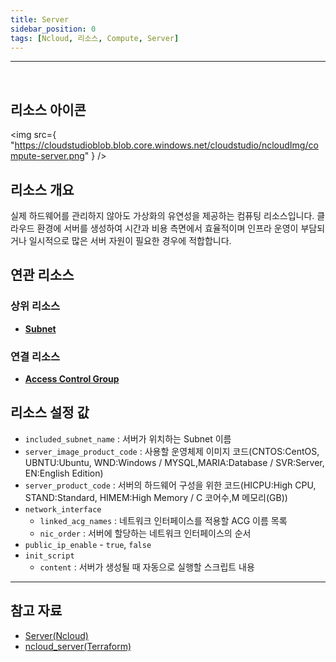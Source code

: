 ```yaml
---
title: Server
sidebar_position: 0
tags: [Ncloud, 리소스, Compute, Server]
---
```


<hr />
<br />

## 리소스 아이콘

<img
    src={
        "https://cloudstudioblob.blob.core.windows.net/cloudstudio/ncloudImg/compute-server.png"
    }
/>

## 리소스 개요

실제 하드웨어를 관리하지 않아도 가상화의 유연성을 제공하는 컴퓨팅 리소스입니다. 클라우드 환경에 서버를 생성하여 시간과 비용 측면에서 효율적이며 인프라 운영이 부담되거나 일시적으로 많은 서버 자원이 필요한 경우에 적합합니다.

## 연관 리소스

### 상위 리소스

-   [**Subnet**](https://docs.cstudio.app/docs/resource/ncloud/Network/Subnet)

### 연결 리소스

-   [**Access Control Group**](https://docs.cstudio.app/docs/resource/ncloud/Network/AccessControlGroup)

## 리소스 설정 값

-   `included_subnet_name` : 서버가 위치하는 Subnet 이름
-   `server_image_product_code` : 사용할 운영체제 이미지 코드(CNTOS:CentOS, UBNTU:Ubuntu, WND:Windows / MYSQL,MARIA:Database / SVR:Server, EN:English Edition)
-   `server_product_code` : 서버의 하드웨어 구성을 위한 코드(HICPU:High CPU, STAND:Standard, HIMEM:High Memory / C 코어수,M 메모리(GB))
-   `network_interface`
    -   `linked_acg_names` : 네트워크 인터페이스를 적용할 ACG 이름 목록
    -   `nic_order` : 서버에 할당하는 네트워크 인터페이스의 순서
-   `public_ip_enable` - `true`, `false`
-   `init_script`
    -   `content` : 서버가 생성될 때 자동으로 실행할 스크립트 내용

---

## 참고 자료

-   [Server(Ncloud)](https://www.ncloud.com/product/compute/server)
-   [ncloud_server(Terraform)](https://registry.terraform.io/providers/NaverCloudPlatform/ncloud/latest/docs/resources/server)
